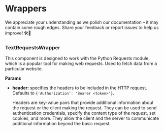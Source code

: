 
# Wrappers

<Admonition type="caution" icon="🚧" title="ZONE UNDER CONSTRUCTION">
    <p>
        We appreciate your understanding as we polish our documentation – it may contain some rough edges. Share your feedback or report issues to help us improve! 🛠️📝
    </p>
</Admonition>


### TextRequestsWrapper

This component is designed to work with the Python Requests module, which is a popular tool for making web requests. Used to fetch data from a particular website.

**Params**

- **header:** specifies the headers to be included in the HTTP request. Defaults to `{'Authorization': 'Bearer <token>'}`.

    Headers are key-value pairs that provide additional information about the request or the client making the request. They can be used to send authentication credentials, specify the content type of the request, set cookies, and more. They allow the client and the server to communicate additional information beyond the basic request. 